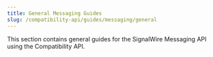 ---
title: General Messaging Guides
slug: /compatibility-api/guides/messaging/general
---

This section contains general guides for the SignalWire Messaging API using the Compatibility API.

<DocCardList />
